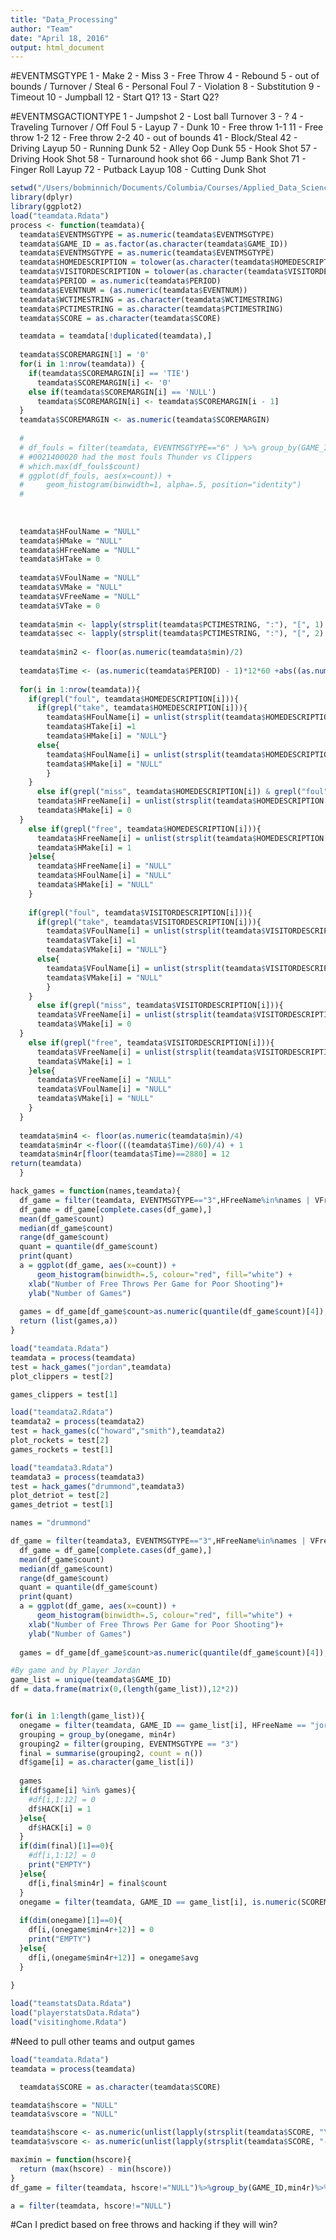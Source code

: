 ```yaml
---
title: "Data_Processing"
author: "Team"
date: "April 18, 2016"
output: html_document
---
```

#EVENTMSGTYPE
1 - Make 2 - Miss 3 - Free Throw 4 - Rebound 5 - out of bounds / Turnover / Steal 6 - Personal Foul 7 - Violation 8 - Substitution 9 - Timeout 10 - Jumpball 12 - Start Q1? 13 - Start Q2?

#EVENTMSGACTIONTYPE
1 - Jumpshot 2 - Lost ball Turnover 3 - ? 4 - Traveling Turnover / Off Foul 5 - Layup 7 - Dunk 10 - Free throw 1-1 11 - Free throw 1-2 12 - Free throw 2-2 40 - out of bounds 41 - Block/Steal 42 - Driving Layup 50 - Running Dunk 52 - Alley Oop Dunk 55 - Hook Shot 57 - Driving Hook Shot 58 - Turnaround hook shot 66 - Jump Bank Shot 71 - Finger Roll Layup 72 - Putback Layup 108 - Cutting Dunk Shot



```r
setwd("/Users/bobminnich/Documents/Columbia/Courses/Applied_Data_Science/FinalProject/finalproject-p5-team3")
library(dplyr)
library(ggplot2)
load("teamdata.Rdata")
process <- function(teamdata){
  teamdata$EVENTMSGTYPE = as.numeric(teamdata$EVENTMSGTYPE)
  teamdata$GAME_ID = as.factor(as.character(teamdata$GAME_ID))
  teamdata$EVENTMSGTYPE = as.numeric(teamdata$EVENTMSGTYPE)
  teamdata$HOMEDESCRIPTION = tolower(as.character(teamdata$HOMEDESCRIPTION))
  teamdata$VISITORDESCRIPTION = tolower(as.character(teamdata$VISITORDESCRIPTION))
  teamdata$PERIOD = as.numeric(teamdata$PERIOD)
  teamdata$EVENTNUM = (as.numeric(teamdata$EVENTNUM))
  teamdata$WCTIMESTRING = as.character(teamdata$WCTIMESTRING)
  teamdata$PCTIMESTRING = as.character(teamdata$PCTIMESTRING)
  teamdata$SCORE = as.character(teamdata$SCORE)

  teamdata = teamdata[!duplicated(teamdata),] 
  
  teamdata$SCOREMARGIN[1] = '0'
  for(i in 1:nrow(teamdata)) {
    if(teamdata$SCOREMARGIN[i] == 'TIE')
      teamdata$SCOREMARGIN[i] <- '0'
    else if(teamdata$SCOREMARGIN[i] == 'NULL')
      teamdata$SCOREMARGIN[i] <- teamdata$SCOREMARGIN[i - 1]
  }
  teamdata$SCOREMARGIN <- as.numeric(teamdata$SCOREMARGIN)
  
  # 
  # df_fouls = filter(teamdata, EVENTMSGTYPE=="6" ) %>% group_by(GAME_ID) %>% summarise(count = n())
  # #0021400020 had the most fouls Thunder vs Clippers
  # which.max(df_fouls$count)
  # ggplot(df_fouls, aes(x=count)) +
  #     geom_histogram(binwidth=1, alpha=.5, position="identity")
  # 
  
  
  
  teamdata$HFoulName = "NULL"
  teamdata$HMake = "NULL"
  teamdata$HFreeName = "NULL"
  teamdata$HTake = 0
  
  teamdata$VFoulName = "NULL"
  teamdata$VMake = "NULL"
  teamdata$VFreeName = "NULL"
  teamdata$VTake = 0
  
  teamdata$min <- lapply(strsplit(teamdata$PCTIMESTRING, ":"), "[", 1)
  teamdata$sec <- lapply(strsplit(teamdata$PCTIMESTRING, ":"), "[", 2)
  
  teamdata$min2 <- floor(as.numeric(teamdata$min)/2) 
  
  teamdata$Time <- (as.numeric(teamdata$PERIOD) - 1)*12*60 +abs((as.numeric(teamdata$min)-12)*60 - (0-as.numeric(teamdata$sec)))
  
  for(i in 1:nrow(teamdata)){
    if(grepl("foul", teamdata$HOMEDESCRIPTION[i])){
      if(grepl("take", teamdata$HOMEDESCRIPTION[i])){
        teamdata$HFoulName[i] = unlist(strsplit(teamdata$HOMEDESCRIPTION[i],"\\s"))[1]
        teamdata$HTake[i] =1
        teamdata$HMake[i] = "NULL"}
      else{
        teamdata$HFoulName[i] = unlist(strsplit(teamdata$HOMEDESCRIPTION[i],"\\s"))[1]
        teamdata$HMake[i] = "NULL"
        }
    }
      else if(grepl("miss", teamdata$HOMEDESCRIPTION[i]) & grepl("foul", teamdata$HOMEDESCRIPTION[i])){
      teamdata$HFreeName[i] = unlist(strsplit(teamdata$HOMEDESCRIPTION[i],"\\s"))[2]
      teamdata$HMake[i] = 0
  }
    else if(grepl("free", teamdata$HOMEDESCRIPTION[i])){
      teamdata$HFreeName[i] = unlist(strsplit(teamdata$HOMEDESCRIPTION[i],"\\s"))[1]
      teamdata$HMake[i] = 1
    }else{
      teamdata$HFreeName[i] = "NULL"
      teamdata$HFoulName[i] = "NULL"
      teamdata$HMake[i] = "NULL"
    }
    
    if(grepl("foul", teamdata$VISITORDESCRIPTION[i])){
      if(grepl("take", teamdata$VISITORDESCRIPTION[i])){
        teamdata$VFoulName[i] = unlist(strsplit(teamdata$VISITORDESCRIPTION[i],"\\s"))[1]
        teamdata$VTake[i] =1
        teamdata$VMake[i] = "NULL"}
      else{
        teamdata$VFoulName[i] = unlist(strsplit(teamdata$VISITORDESCRIPTION[i],"\\s"))[1]
        teamdata$VMake[i] = "NULL"
        }
    }
      else if(grepl("miss", teamdata$VISITORDESCRIPTION[i])){
      teamdata$VFreeName[i] = unlist(strsplit(teamdata$VISITORDESCRIPTION[i],"\\s"))[2]
      teamdata$VMake[i] = 0
  }
    else if(grepl("free", teamdata$VISITORDESCRIPTION[i])){
      teamdata$VFreeName[i] = unlist(strsplit(teamdata$VISITORDESCRIPTION[i],"\\s"))[1]
      teamdata$VMake[i] = 1
    }else{
      teamdata$VFreeName[i] = "NULL"
      teamdata$VFoulName[i] = "NULL"
      teamdata$VMake[i] = "NULL"
    }
  }
  
  teamdata$min4 <- floor(as.numeric(teamdata$min)/4)
  teamdata$min4r <-floor(((teamdata$Time)/60)/4) + 1
  teamdata$min4r[floor(teamdata$Time)==2880] = 12
return(teamdata)
  }
```

```r

hack_games = function(names,teamdata){
  df_game = filter(teamdata, EVENTMSGTYPE=="3",HFreeName%in%names | VFreeName%in%names )%>%group_by(GAME_ID)%>% summarise(count = n())
  df_game = df_game[complete.cases(df_game),]
  mean(df_game$count)
  median(df_game$count)
  range(df_game$count)
  quant = quantile(df_game$count)
  print(quant)
  a = ggplot(df_game, aes(x=count)) +
      geom_histogram(binwidth=.5, colour="red", fill="white") + 
    xlab("Number of Free Throws Per Game for Poor Shooting")+
    ylab("Number of Games")
  
  games = df_game[df_game$count>as.numeric(quantile(df_game$count)[4]),]$GAME_ID
  return (list(games,a))
}


```

```r
load("teamdata.Rdata")
teamdata = process(teamdata)
test = hack_games("jordan",teamdata)
plot_clippers = test[2]

games_clippers = test[1]

load("teamdata2.Rdata")
teamdata2 = process(teamdata2)
test = hack_games(c("howard","smith"),teamdata2)
plot_rockets = test[2]
games_rockets = test[1]

load("teamdata3.Rdata")
teamdata3 = process(teamdata3)
test = hack_games("drummond",teamdata3)
plot_detriot = test[2]
games_detriot = test[1]

```


```r
names = "drummond"

df_game = filter(teamdata3, EVENTMSGTYPE=="3",HFreeName%in%names | VFreeName%in%names )%>%group_by(GAME_ID)%>% summarise(count = n())
  df_game = df_game[complete.cases(df_game),]
  mean(df_game$count)
  median(df_game$count)
  range(df_game$count)
  quant = quantile(df_game$count)
  print(quant)
  a = ggplot(df_game, aes(x=count)) +
      geom_histogram(binwidth=.5, colour="red", fill="white") + 
    xlab("Number of Free Throws Per Game for Poor Shooting")+
    ylab("Number of Games")
  
  games = df_game[df_game$count>as.numeric(quantile(df_game$count)[4]),]$GAME_ID


```



```r
#By game and by Player Jordan
game_list = unique(teamdata$GAME_ID)
df = data.frame(matrix(0,(length(game_list)),12*2))


for(i in 1:length(game_list)){
  onegame = filter(teamdata, GAME_ID == game_list[i], HFreeName == "jordan" | VFreeName == "jordan")
  grouping = group_by(onegame, min4r)
  grouping2 = filter(grouping, EVENTMSGTYPE == "3")
  final = summarise(grouping2, count = n())
  df$game[i] = as.character(game_list[i])
  
  games
  if(df$game[i] %in% games){
    #df[i,1:12] = 0
    df$HACK[i] = 1
  }else{
    df$HACK[i] = 0
  }
  if(dim(final)[1]==0){
    #df[i,1:12] = 0
    print("EMPTY")
  }else{
    df[i,final$min4r] = final$count
  }
  onegame = filter(teamdata, GAME_ID == game_list[i], is.numeric(SCOREMARGIN), min4r<=12) %>%group_by(min4r)%>%summarise(avg = mean(SCOREMARGIN))
  
  if(dim(onegame)[1]==0){
    df[i,(onegame$min4r+12)] = 0
    print("EMPTY")
  }else{
    df[i,(onegame$min4r+12)] = onegame$avg
  }
  
}

```


```r
load("teamstatsData.Rdata")
load("playerstatsData.Rdata")
load("visitinghome.Rdata")

```

#Need to pull other teams and output games
```r

load("teamdata.Rdata")
teamdata = process(teamdata)

  teamdata$SCORE = as.character(teamdata$SCORE)

teamdata$hscore = "NULL"
teamdata$vscore = "NULL"

teamdata$hscore <- as.numeric(unlist(lapply(strsplit(teamdata$SCORE, "\\-"), "[", 1)))
teamdata$vscore <- as.numeric(unlist(lapply(strsplit(teamdata$SCORE, "-"), "[", 2)))

maximin = function(hscore){
  return (max(hscore) - min(hscore))
}
df_game = filter(teamdata, hscore!="NULL")%>%group_by(GAME_ID,min4r)%>% summarise(diff_h =maximin(hscore) )

a = filter(teamdata, hscore!="NULL")

```

#Can I predict based on free throws and hacking if they will win?

